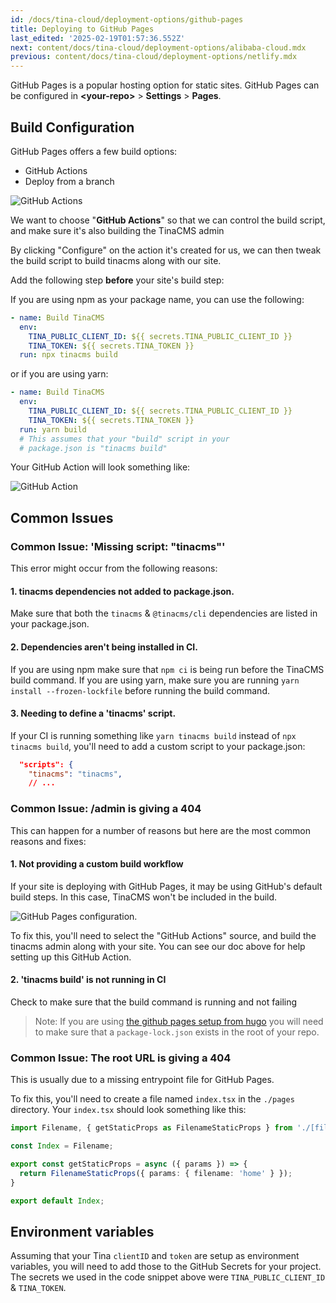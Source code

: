 ```yaml
---
id: /docs/tina-cloud/deployment-options/github-pages
title: Deploying to GitHub Pages
last_edited: '2025-02-19T01:57:36.552Z'
next: content/docs/tina-cloud/deployment-options/alibaba-cloud.mdx
previous: content/docs/tina-cloud/deployment-options/netlify.mdx
---
```


GitHub Pages is a popular hosting option for static sites. GitHub Pages can be configured in **\<your-repo>** > **Settings** > **Pages**.

## Build Configuration

GitHub Pages offers a few build options:

* GitHub Actions
* Deploy from a branch

![GitHub Actions](/img/docs/tina-cloud-deployment-options/build-and-deploy.png "GitHub Actions")

We want to choose "**GitHub Actions**" so that we can control the build script, and make sure it's also building the TinaCMS admin

By clicking "Configure" on the action it's created for us, we can then tweak the build script to build tinacms along with our site.

Add the following step **before** your site's build step:

If you are using npm as your package name, you can use the following:

```yml
- name: Build TinaCMS
  env:
    TINA_PUBLIC_CLIENT_ID: ${{ secrets.TINA_PUBLIC_CLIENT_ID }}
    TINA_TOKEN: ${{ secrets.TINA_TOKEN }}
  run: npx tinacms build
```

or if you are using yarn:

```yml
- name: Build TinaCMS
  env:
    TINA_PUBLIC_CLIENT_ID: ${{ secrets.TINA_PUBLIC_CLIENT_ID }}
    TINA_TOKEN: ${{ secrets.TINA_TOKEN }}
  run: yarn build
  # This assumes that your "build" script in your
  # package.json is "tinacms build"
```

Your GitHub Action will look something like:

![GitHub Action](/img/docs/tina-cloud-deployment-options/gh-config.png "GitHub Action")

## Common Issues

### Common Issue: 'Missing script: "tinacms"'

This error might occur from the following reasons:

#### 1. tinacms dependencies not added to package.json.

Make sure that both the `tinacms` & `@tinacms/cli` dependencies are listed in your package.json.

#### 2. Dependencies aren't being installed in CI.

If you are using npm make sure that `npm ci` is being run before the TinaCMS build command. If you are using yarn, make sure you are running `yarn install --frozen-lockfile` before running the build command.

#### 3. Needing to define a 'tinacms' script.

If your CI is running something like `yarn tinacms build` instead of `npx tinacms build`, you'll need to add a custom script to your package.json:

```json
  "scripts": {
    "tinacms": "tinacms",
    // ...
```

### Common Issue: /admin is giving a 404

This can happen for a number of reasons but here are the most common reasons and fixes:

#### 1. Not providing a custom build workflow

If your site is deploying with GitHub Pages, it may be using GitHub's default build steps. In this case, TinaCMS won't be included in the build.

![GitHub Pages configuration](/img/docs/tina-cloud/gh-pages.png).

To fix this, you'll need to select the "GitHub Actions" source, and build the tinacms admin along with your site. You can see our doc above for help setting up this GitHub Action.

#### 2. 'tinacms build' is not running in CI

Check to make sure that the build command is running and not failing

> Note: If you are using [the github pages setup from hugo](https://gohugo.io/hosting-and-deployment/hosting-on-github/) you will need to make sure that a `package-lock.json` exists in the root of your repo.

### Common Issue: The root URL is giving a 404

This is usually due to a missing entrypoint file for GitHub Pages.

To fix this, you'll need to create a file named `index.tsx` in the `./pages` directory. Your `index.tsx` should look something like this:

```ts
import Filename, { getStaticProps as FilenameStaticProps } from './[filename]';

const Index = Filename;

export const getStaticProps = async ({ params }) => {
  return FilenameStaticProps({ params: { filename: 'home' } });
}

export default Index;
```

## Environment variables

Assuming that your Tina `clientID` and `token` are setup as environment variables, you will need to add those to the GitHub Secrets for your project. The secrets we used in the code snippet above were `TINA_PUBLIC_CLIENT_ID` & `TINA_TOKEN`.

